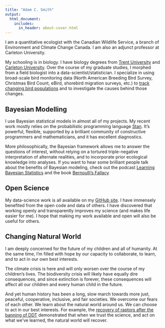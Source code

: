 ```yaml
---
title: "Adam C. Smith"
output:
  html_document:
    includes:
      in_header: about-cover.html
---
```


I am a quantitative ecologist with the Canadian Wildlife Service, a branch of Environment and Climate Change Canada. I am also an adjunct professor at Carleton University. 

My schooling is in biology. I have biology degrees from [Trent University](https://www.trentu.ca/biology/) and [Carleton University](https://carleton.ca/biology/). Over the course of my graduate studies, I morphed from a field biologist into a data-scientist/statistician. 
I specialize in using broad-scale bird monitoring data (North American Breeding Bird Survey, Christmas Bird Count, eBird, shorebird migration surveys, etc.) to [track changing bird populations](https://www.science.org/doi/10.1126/science.aaw1313) and to investigate the causes behind those changes.

## Bayesian Modelling
I use Bayesian statistical models in almost all of my projects. My recent work mostly relies on the probabilistic programming language [Stan](https://mc-stan.org/). It's powerful, flexible, supported by a brilliant community of constructive programmers and mathematicians, and it has excellent diagnostics. 

More philosophically, the Bayesian framework allows me to answer the questions of interest, without relying on a tortured triple-negative interpretation of alternate realities, and to incorporate prior ecological knowledge into analyses. If you want to hear some brilliant people talk about the benefits of Bayesian modeling, check out the podcast [Learning Bayesian Statistics](https://learnbayesstats.com/) and the book [Bernoulli's Fallacy](https://aubreyclayton.com/bernoulli)

## Open Science

My data-science work is all available on my [GitHub site](https://github.com/AdamCSmithCWS). I have immensely benefited from the open code and data of others. I have discovered that working openly and transparently improves my science (and makes life easier for me). I hope that making my work available and open will also be useful for others.  

## Changing Natural World

I am deeply concerned for the future of my children and all of humanity.
At the same time, I'm filled with hope by our capacity to collaborate, to learn, and to act in our own best interests.

The climate crisis is here and will only worsen over the course of my children's lives. The biodiversity crisis will likely have equally dire consequences, and since extinction is forever, these consequences will affect all our children and every human child in the future.

And yet human history has been a long, slow march towards more just, peaceful, cooperative, inclusive, and fair societies. We overcome our fears of each other. We learn about the natural world around us. We can choose to act in our best interests. For example, the [recovery of raptors after the banning of DDT](http://nabci.net/resources/state-of-canadas-birds-2019/) demonstrated that when we trust the science, and act on what we've learned, the natural world will recover.   




